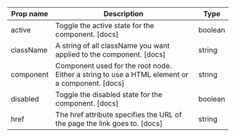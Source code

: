 | Prop name | Description | Type |
| --- | --- | --- |
| active | Toggle the active state for the component. [docs] | boolean |
| className | A string of all className you want applied to the component. [docs] | string |
| component | Component used for the root node. Either a string to use a HTML element or a component. [docs] | string | ComponentClass<any, any> | FunctionComponent<any> |
| disabled | Toggle the disabled state for the component. [docs] | boolean |
| href | The href attribute specifies the URL of the page the link goes to. [docs] | string |
